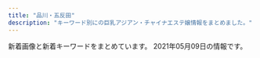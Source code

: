 ```yaml
---
title: "品川・五反田"
description: "キーワード別にの巨乳アジアン・チャイナエステ嬢情報をまとめました。"
---
```


新着画像と新着キーワードをまとめています。
2021年05月09日の情報です。

<DmmAffiliateIns />
<KeywordTable
  shops={
    [
    {
        "keywords": {
            "C": 15
        },
        "img_links": [
            "http://www.kouroku-este.com/img/staff/eee/s-eee1.jpg",
            "http://www.kouroku-este.com/img/staff/eee/s-eee2.jpg",
            "http://www.kouroku-este.com/img/staff/ccc/ccc1.jpg",
            "http://www.kouroku-este.com/img/staff/aaa/aaa1.jpg",
            "http://www.kouroku-este.com/img/staff/aaa/aaa2.jpg",
            "http://www.kouroku-este.com/img/system/service02.jpg",
            "http://www.kouroku-este.com/img/system/service01.jpg",
            "http://www.kouroku-este.com/img/menu/info_r.jpg",
            "http://www.kouroku-este.com/img/staff/bbb/bbb1.jpg",
            "http://www.kouroku-este.com/img/staff/fff/s-fff2.jpg",
            "http://www.kouroku-este.com/img/top/listmark1.png",
            "http://www.kouroku-este.com/img/staff/fff/s-fff1.jpg",
            "http://www.kouroku-este.com/img/staff/ccc/ccc2.jpg",
            "http://www.kouroku-este.com/img/staff/ggg/ggg1.jpg"
        ],
        "name": "\u5eb7\u7984",
        "url": "http://www.kouroku-este.com/",
        "station": "JR\u54c1\u5ddd\u99c5\u9ad8\u8f2a\u53e3"
    },
    {
        "keywords": {
            "85": 2,
            "87": 4,
            "88": 2,
            "86": 2,
            "E": 8
        },
        "img_links": [
            "http://es-mirei.com/images/s3Slider1Images/02.jpg",
            "http://es-mirei.com/staffPhoto/b20170728165256.jpg",
            "http://es-mirei.com/staffPhoto/b20170911152114.jpg",
            "http://es-mirei.com/staffPhoto/s20170728165302.jpg",
            "http://es-mirei.com/staffPhoto/b20170911152129.jpg",
            "http://es-mirei.com/images/store/02.jpg",
            "http://es-mirei.com/staffPhoto/s20170911152114.jpg",
            "http://es-mirei.com/images/store/04.jpg",
            "http://es-mirei.com/images/store/06.jpg",
            "http://es-mirei.com/images/store/01.jpg",
            "http://es-mirei.com/images/s3Slider1Images/03.jpg",
            "http://es-mirei.com/staffPhoto/b20180209180323.jpg",
            "http://es-mirei.com/images/store/03.jpg",
            "http://es-mirei.com/staffPhoto/s20170728165536.jpg",
            "http://es-mirei.com/staffPhoto/s20170911152129.jpg",
            "http://es-mirei.com/images/store/05.jpg",
            "http://es-mirei.com/staffPhoto/s20180613122502.jpg",
            "http://es-mirei.com/images/returnStaffBtn.png",
            "http://es-mirei.com/staffPhoto/b20170728165536.jpg",
            "http://es-mirei.com/staffPhoto/b20170908125528.jpg",
            "http://es-mirei.com/images/noImg.jpg",
            "http://es-mirei.com/staffPhoto/s20180209180323.jpg",
            "http://es-mirei.com/staffPhoto/b20180613122502.jpg",
            "http://es-mirei.com/staffPhoto/b20170728165302.jpg",
            "http://es-mirei.com/images/s3Slider1Images/01.jpg",
            "http://es-mirei.com/staffPhoto/s20170728165256.jpg",
            "http://es-mirei.com/staffPhoto/s20170908125528.jpg"
        ],
        "url": "http://es-mirei.com/",
        "station": "JR\u4e94\u53cd\u7530\u99c5\u897f\u53e3",
        "name": "\u7f8e\u4f36"
    },
    {
        "url": "http://gotanda.pepper.jp/",
        "station": "JR\u4e94\u53cd\u7530\u99c5\u897f\u53e3",
        "name": "\u4e94\u53cd\u7530\u30e1\u30c7\u30a3\u30ab\u30eb\u30a8\u30f3",
        "img_links": [
            "http://gotanda.pepper.jp/1-01.png",
            "http://gotanda.pepper.jp/20151109231038834554.jpg",
            "http://gotanda.pepper.jp/m02272.jpg",
            "http://gotanda.pepper.jp/m049.png",
            "http://gotanda.pepper.jp/gotanda001.jpg",
            "http://gotanda.pepper.jp/m048.png",
            "http://gotanda.pepper.jp/m173.jpg"
        ],
        "keywords": {}
    },
    {
        "name": "\u6708\u306e\u548c",
        "url": "https://tsukiwa.info/",
        "station": "JR\u4e94\u53cd\u7530\u99c5\u897f\u53e3",
        "keywords": {},
        "img_links": [
            "https://tsukiwa.info/img/staff/aya2101.jpg",
            "https://tsukiwa.info/img/staff/A8BAF789-BD2B-4E7F-AB8A-224A2961B605.jpeg",
            "https://tsukiwa.info/img/staff/mimi20202.jpg",
            "https://www.a-side.com/ad/koko/include/banner/koko_200x40.png",
            "https://tsukiwa.info/img/staff/909C372F-1613-4B7E-89C8-1A527D79FCC6.jpeg",
            "https://tsukiwa.info/img/news1.png",
            "https://tsukiwa.info/img/staff/no_image.jpg",
            "https://tsukiwa.info/img/bar_top1.png",
            "https://tsukiwa.info/img/staff/25D27B66-E3AF-40C0-8FCC-46E9F266B409.jpeg",
            "https://tsukiwa.info/img/staff/rumi04.jpg",
            "https://tsukiwa.info/img/staff/mimi01.jpg",
            "https://tsukiwa.info/img/bar_gallery.png",
            "https://tsukiwa.info/img/staff/25BBCA31-1291-40E0-9FEC-CAF6E5B8D811.jpeg",
            "https://tsukiwa.info/img/staff_top/20201219_2.jpg",
            "https://tsukiwa.info/img/akusesu-top0.jpg",
            "https://tsukiwa.info/img/staff/222BADE2-61AA-4B66-91BD-3D9941250C4D.jpeg",
            "https://tsukiwa.info/img/top_map.jpg",
            "https://tsukiwa.info/img/staff/yuna01.jpg",
            "https://tsukiwa.info/img/staff/ruru1.jpg",
            "https://tsukiwa.info/img/event/camp03.jpg",
            "https://tsukiwa.info/img/staff/DB16BCF2-AF7E-404D-9FB5-9A45BE961351.jpeg",
            "https://tsukiwa.info/img/staff/rumi02.jpg",
            "https://tsukiwa.info/img/staff/koko3.jpg",
            "https://tsukiwa.info/img/bar_staff.png",
            "https://tsukiwa.info/img/staff_top/20201219_1.jpg",
            "https://tsukiwa.info/img/pickupGirl.png",
            "https://tsukiwa.info/img/news3.png",
            "https://tsukiwa.info/img/bar_profile.png",
            "https://tsukiwa.info/img/staff/yuri001.jpg"
        ]
    },
    {
        "url": "http://hi-msg.com/tonpoh/",
        "img_links": [
            "http://hi-msg.com/tonpoh/images/s8.png",
            "http://hi-msg.com/tonpoh/images/p-1.jpg",
            "http://hi-msg.com/tonpoh/images/no.png",
            "http://hi-msg.com/tonpoh/images/fla-1.png",
            "http://hi-msg.com/tonpoh/images/p-4.jpg",
            "http://hi-msg.com/tonpoh/images/p-2.jpg",
            "http://hi-msg.com/tonpoh/images/p-11.jpg",
            "http://hi-msg.com/tonpoh/images/l.png",
            "http://hi-msg.com/tonpoh/images/p-5.jpg",
            "http://hi-msg.com/tonpoh/images/p-13-1.jpg",
            "http://hi-msg.com/tonpoh/images/s4.jpg",
            "http://hi-msg.com/tonpoh/images/p-14-1.jpg",
            "http://hi-msg.com/tonpoh/images/tit-staff.png",
            "http://hi-msg.com/tonpoh/images/p-10-1.jpg",
            "http://hi-msg.com/tonpoh/images/fla-3.png",
            "http://hi-msg.com/tonpoh/images/p-9.jpg",
            "http://hi-msg.com/tonpoh/images/p-12-1.jpg",
            "http://hi-msg.com/tonpoh/images/ll.png",
            "http://hi-msg.com/tonpoh/images/s1.png",
            "http://hi-msg.com/tonpoh/images/p-11-1.jpg",
            "http://hi-msg.com/tonpoh/images/p-13.jpg",
            "http://hi-msg.com/tonpoh/images/p-9-1.jpg",
            "http://hi-msg.com/tonpoh/images/p-8-1.jpg",
            "http://hi-msg.com/tonpoh/images/p-0.jpg",
            "http://hi-msg.com/tonpoh/images/tit-sys.png",
            "http://hi-msg.com/tonpoh/images/p-12.jpg",
            "http://hi-msg.com/tonpoh/images/p-8.jpg",
            "http://hi-msg.com/tonpoh/images/line.png",
            "http://hi-msg.com/tonpoh/images/botton.png",
            "http://hi-msg.com/tonpoh/images/p-6-1.jpg",
            "http://hi-msg.com/tonpoh/images/s6.png",
            "http://hi-msg.com/tonpoh/images/p-14.jpg",
            "http://hi-msg.com/tonpoh/images/fla.png",
            "http://hi-msg.com/tonpoh/images/p-6.jpg",
            "http://hi-msg.com/tonpoh/images/p-7.jpg",
            "http://hi-msg.com/tonpoh/images/p-10.jpg",
            "http://hi-msg.com/tonpoh/images/s5.png",
            "http://hi-msg.com/tonpoh/images/p-7-1.jpg",
            "http://hi-msg.com/tonpoh/images/s9.png"
        ],
        "name": "\u30c8\u30f3\u30dd\u30fc",
        "keywords": {},
        "station": "JR\u4e94\u53cd\u7530\u99c5\u897f\u53e3"
    },
    {
        "station": "JR\u4e94\u53cd\u7530\u99c5\u897f\u53e3",
        "url": "http://p-fly.work/",
        "name": "\u7d2b\u306e\u8776",
        "keywords": {},
        "img_links": [
            "http://p-fly.work/img/koko1.jpg",
            "http://p-fly.work/images/sys1.jpg",
            "http://p-fly.work/img/sara1.jpg",
            "http://p-fly.work/images/tr.jpg",
            "http://p-fly.work/images/b3.jpg",
            "http://p-fly.work/images/mobile.jpg",
            "http://p-fly.work/images/1.jpg",
            "http://p-fly.work/images/sys4.png",
            "http://p-fly.work/img/natumi1.jpg",
            "http://p-fly.work/images/ac1.jpg",
            "http://p-fly.work/images/sys2.jpg",
            "http://p-fly.work/images/int1.jpg",
            "http://p-fly.work/staff/mai.jpg",
            "http://p-fly.work/images/head.png",
            "http://p-fly.work/images/12.jpg",
            "http://p-fly.work/img/yuyu1.jpg",
            "http://p-fly.work/images/10.jpg",
            "http://p-fly.work/images/sys3.jpg",
            "http://p-fly.work/images/staff_t.png",
            "http://p-fly.work/images/7.jpg",
            "http://p-fly.work/staff/sara.jpg",
            "http://p-fly.work/images/interior_t.png",
            "http://p-fly.work/images/int2.png",
            "http://p-fly.work/images/13.jpg",
            "http://p-fly.work/images/b2.jpg",
            "http://p-fly.work/images/news.jpg",
            "http://p-fly.work/staff/yuki.jpg",
            "http://p-fly.work/staff/yuyu.jpg",
            "http://p-fly.work/staff/natumi.jpg",
            "http://p-fly.work/staff/koko.jpg",
            "http://p-fly.work/images/b1.jpg",
            "http://p-fly.work/images/line.png",
            "http://p-fly.work/img/yuki1.jpg",
            "http://p-fly.work/img/mai1.jpg",
            "http://p-fly.work/images/14.jpg"
        ]
    },
    {
        "station": "JR\u4e94\u53cd\u7530\u99c5\u6771\u53e3",
        "keywords": {
            "86": 2,
            "G": 1,
            "C": 3,
            "E": 5,
            "88": 3,
            "D": 5,
            "84": 5,
            "87": 2,
            "90": 2
        },
        "name": "\u8299\u84c9\uff5e\u30d5\u30e8\u30a6\uff5e",
        "img_links": [
            "http://www.relax-fuyou.info/i/img/st181.jpg",
            "http://www.relax-fuyou.info/img/st11.jpg",
            "http://www.relax-fuyou.info/img/st150.jpg",
            "http://www.relax-fuyou.info/i/img/st110.jpg",
            "http://www.relax-fuyou.info/i/img/st10.jpg",
            "http://www.relax-fuyou.info/img/st7.jpg",
            "http://www.relax-fuyou.info/img/st5.jpg",
            "http://www.relax-fuyou.info/img/sta5.jpg",
            "http://www.relax-fuyou.info/img/sta15.jpg",
            "http://www.relax-fuyou.info/img/st8.jpg",
            "http://www.relax-fuyou.info/img/sta1.jpg",
            "http://www.relax-fuyou.info/i/img/r1.jpg",
            "http://www.relax-fuyou.info/img/sta19.jpg",
            "http://www.relax-fuyou.info/i/img/st140.jpg",
            "http://www.relax-fuyou.info/img/st41.jpg",
            "http://www.relax-fuyou.info/img/sta8.jpg",
            "http://www.relax-fuyou.info/i/img/st42.jpg",
            "http://www.relax-fuyou.info/i/img/st8.jpg",
            "http://www.relax-fuyou.info/img/st191.jpg",
            "http://www.relax-fuyou.info/img/st181.jpg",
            "http://www.relax-fuyou.info/i/img/r2.jpg",
            "http://www.relax-fuyou.info/img/st17.jpg",
            "http://www.relax-fuyou.info/img/st110.jpg",
            "http://www.relax-fuyou.info/img/r9.jpg",
            "http://www.relax-fuyou.info/img/st140.jpg",
            "http://www.relax-fuyou.info/img/st201.jpg",
            "http://www.relax-fuyou.info/img/st71.jpg",
            "http://www.relax-fuyou.info/i/img/top.jpg",
            "http://www.relax-fuyou.info/img/sta20.jpg",
            "http://www.relax-fuyou.info/img/st141.jpg",
            "http://www.relax-fuyou.info/i/img/r3.jpg",
            "http://www.relax-fuyou.info/img/st171.jpg",
            "http://www.relax-fuyou.info/i/img/sta20.jpg",
            "http://www.relax-fuyou.info/i/img/st5.jpg",
            "http://www.relax-fuyou.info/img/st72.jpg",
            "http://www.relax-fuyou.info/i/img/st201.jpg",
            "http://www.relax-fuyou.info/i/img/st191.jpg",
            "http://www.relax-fuyou.info/img/sta18.jpg",
            "http://www.relax-fuyou.info/img/top.jpg",
            "http://www.relax-fuyou.info/img/st42.jpg",
            "http://www.relax-fuyou.info/i/img/st11.jpg",
            "http://www.relax-fuyou.info/i/img/st9.jpg",
            "http://www.relax-fuyou.info/img/st1.jpg",
            "http://www.relax-fuyou.info/img/st161.jpg",
            "http://www.relax-fuyou.info/img/sta17.jpg",
            "http://www.relax-fuyou.info/img/st10.jpg",
            "http://www.relax-fuyou.info/i/img/st160.jpg",
            "http://www.relax-fuyou.info/img/sta16.jpg",
            "http://www.relax-fuyou.info/i/img/st17.jpg",
            "http://www.relax-fuyou.info/img/st160.jpg"
        ],
        "url": "http://www.relax-fuyou.info/"
    },
    {
        "name": "\u82b1\u8863",
        "station": "JR\u4e94\u53cd\u7530\u99c5",
        "keywords": {},
        "url": "http://hanagoromo.work/",
        "img_links": [
            "http://hanagoromo.work/nana2.jpg",
            "http://hanagoromo.work/1.jpg",
            "http://hanagoromo.work/ai2.jpg",
            "http://hanagoromo.work/2.jpg",
            "http://hanagoromo.work/miko.jpg",
            "http://hanagoromo.work/int2.jpg",
            "http://hanagoromo.work/rina1.jpeg",
            "http://hanagoromo.work/rina2.jpeg",
            "http://hanagoromo.work/112.jpg",
            "http://hanagoromo.work/3.jpg",
            "http://hanagoromo.work/ta.png",
            "http://hanagoromo.work/yuna2.jpg",
            "http://hanagoromo.work/tina.jpg",
            "http://hanagoromo.work/interior1.jpg",
            "http://hanagoromo.work/hitomi.jpg",
            "http://hanagoromo.work/nana1.jpg",
            "http://hanagoromo.work/staff_t.jpg",
            "http://hanagoromo.work/eri.jpg",
            "http://hanagoromo.work/interior_t.jpg",
            "http://hanagoromo.work/yuna1.jpg",
            "http://hanagoromo.work/yuyu.jpg",
            "http://hanagoromo.work/yuki.jpg",
            "http://hanagoromo.work/hitomi2.jpg",
            "http://hanagoromo.work/b3.jpg",
            "http://hanagoromo.work/main_top.jpg",
            "http://hanagoromo.work/miyuki.jpg",
            "http://hanagoromo.work/b1.jpg",
            "http://hanagoromo.work/yumi.jpg",
            "http://hanagoromo.work/miyuki1.jpg",
            "http://hanagoromo.work/hitomi1.jpg",
            "http://hanagoromo.work/ai3.jpg",
            "http://hanagoromo.work/sayaka.jpg",
            "http://hanagoromo.work/mens-esthe1.png",
            "http://hanagoromo.work/mio2.jpg",
            "http://hanagoromo.work/4.jpg",
            "http://hanagoromo.work/yumi1.jpg",
            "http://hanagoromo.work/mio.jpg",
            "http://hanagoromo.work/nana.jpg",
            "http://hanagoromo.work/mio1.jpg",
            "http://hanagoromo.work/head.jpg",
            "http://hanagoromo.work/rie1.jpg",
            "http://hanagoromo.work/tina2.jpg",
            "http://hanagoromo.work/6.jpg",
            "http://hanagoromo.work/b2.jpg",
            "http://hanagoromo.work/sys.jpg",
            "http://hanagoromo.work/s1.png"
        ]
    },
    {
        "name": "\u30e9\u30ad\u30e5\u30a2",
        "url": "http://lacure.link/",
        "station": "\u6238\u8d8a\u9280\u5ea7\u99c5",
        "img_links": [
            "http://lacure.link/images/g0.jpg",
            "http://lacure.link/images/yuki.jpg",
            "http://lacure.link/images/g6.jpg",
            "http://lacure.link/images/news.png",
            "http://lacure.link/images/g3.jpg",
            "http://lacure.link/images/top2.jpg",
            "http://lacure.link/images/g1.jpg",
            "http://lacure.link/images/left3.png",
            "http://lacure.link/images/zi.png",
            "http://lacure.link/images/r5.jpg",
            "http://lacure.link/images/g5.jpg",
            "http://lacure.link/images/face.png",
            "http://lacure.link/images/r1.jpg",
            "http://lacure.link/images/s_staff.png",
            "http://lacure.link/images/sayuri.jpg",
            "http://lacure.link/images/s1.jpg",
            "http://lacure.link/images/asali.jpg",
            "http://lacure.link/images/gb01.png",
            "http://lacure.link/images/g2.jpg",
            "http://lacure.link/images/r6.jpg",
            "http://lacure.link/images/r4.jpg",
            "http://lacure.link/images/r3.jpg",
            "http://lacure.link/images/kol.jpg",
            "http://lacure.link/images/r2.jpg",
            "http://lacure.link/images/kiki.jpg"
        ],
        "keywords": {}
    },
    {
        "img_links": [],
        "keywords": {},
        "url": "https://i-house.aoaoeo.com/",
        "name": "\u7652\u3057\u30cf\u30a6\u30b9",
        "station": "JR\u4e94\u53cd\u7530\u99c5\u897f\u53e3"
    },
    {
        "url": "http://www.relax-cs.com/",
        "name": "\u30ea\u30e9\u30af\u30bc\u30fc\u30b7\u30e7\u30f3\u862d",
        "keywords": {},
        "img_links": [
            "http://www.relax-cs.com/ncss/nav/nav-006.jpg",
            "http://www.relax-cs.com/ncss/tel.png",
            "http://www.relax-cs.com/ncss/nav/nav-002.jpg",
            "http://www.relax-cs.com/ncss/nav/nav-004.jpg",
            "http://www.relax-cs.com/ncss/top03.jpg",
            "http://www.relax-cs.com/ncss/staff02.jpg",
            "http://www.relax-cs.com/ncss/staff0401.jpg",
            "http://www.relax-cs.com/ncss/top001.jpg",
            "http://www.relax-cs.com/ncss/nav/nav-003.jpg",
            "http://www.relax-cs.com/ncss/staff01.jpg",
            "http://www.relax-cs.com/ncss/top02-left.jpg",
            "http://www.relax-cs.com/ncss/nav/nav-005.jpg",
            "http://www.relax-cs.com/ncss/nav/nav-001.jpg"
        ],
        "station": "JR\u4e94\u53cd\u7530\u99c5\u897f\u53e3"
    },
    {
        "url": "http://www.kenkou-house.info/",
        "name": "\u3072\u307e\u308f\u308a",
        "img_links": [
            "http://www.kenkou-house.info/img/m1.png",
            "http://www.kenkou-house.info/img/m4.png",
            "http://www.kenkou-house.info/img/Himawari_160_45.png",
            "http://www.kenkou-house.info/img/Himawari_88_31.png",
            "http://www.kenkou-house.info/img/s12.jpg",
            "http://www.kenkou-house.info/img/s17.jpg",
            "http://www.kenkou-house.info/img/s20.jpg",
            "http://www.kenkou-house.info/img/s7.jpg",
            "http://www.kenkou-house.info/img/m5.png",
            "http://www.kenkou-house.info/img/bottmo-left.png",
            "http://www.kenkou-house.info/img/Himawari_200_40.png",
            "http://www.kenkou-house.info/img/s.png",
            "http://www.kenkou-house.info/img/s14.jpg",
            "http://www.kenkou-house.info/img/head.png",
            "http://www.kenkou-house.info/img/m7.png",
            "http://www.kenkou-house.info/img/play.png",
            "http://www.kenkou-house.info/img/m8.png",
            "http://www.kenkou-house.info/img/m6.png",
            "http://www.kenkou-house.info/img/s1.jpg",
            "http://www.kenkou-house.info/img/s22.jpg",
            "http://www.kenkou-house.info/img/s15.jpg",
            "http://www.kenkou-house.info/img/door.png",
            "http://www.kenkou-house.info/img/m2.png",
            "http://www.kenkou-house.info/img/m3.png",
            "http://www.kenkou-house.info/img/s13.jpg",
            "http://www.kenkou-house.info/img/s21.jpg",
            "http://www.kenkou-house.info/img/body-.png",
            "http://www.kenkou-house.info/img/s4.jpg",
            "http://www.kenkou-house.info/img/Himawari_468_60.png",
            "http://www.kenkou-house.info/img/s11.jpg",
            "http://www.kenkou-house.info/img/s16.jpg",
            "http://www.kenkou-house.info/img/s61.jpg",
            "http://www.kenkou-house.info/img/bottmo-ritght.png",
            "http://www.kenkou-house.info/img/s33.jpg",
            "http://www.kenkou-house.info/img/s91.jpg"
        ],
        "station": "JR\u4e94\u53cd\u7530\u99c5\u6771\u53e3",
        "keywords": {
            "C": 8
        }
    },
    {
        "url": "http://f-aroma.info/",
        "keywords": {},
        "station": "JR\u54c1\u5ddd\u99c5\u9ad8\u8f2a\u53e3",
        "name": "\u30d5\u30ed\u30fc\u30e9",
        "img_links": []
    }
]
}
/>
<DmmAffiliateScript />
